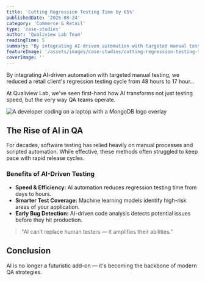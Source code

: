 ```yaml
---
title: 'Cutting Regression Testing Time by 65%'
publishedDate: '2025-08-24'
category: 'Commerce & Retail'
type: 'case-studies'
author: 'Qualiview Lab Team'
readingTime: 5
summary: "By integrating AI-driven automation with targeted manual testing, we reduced a retail client's regression testing cycle from 48 hours to 17 hours..."
featureImage: '/assets/images/case-studies/cutting-regression-testing-time-by-65-percent.png'
coverImage: ''
---
```


By integrating AI-driven automation with targeted manual testing, we reduced a retail client's regression testing cycle from 48 hours to 17 hour...

At Qualiview Lab, we've seen first-hand how AI transforms not just testing speed, but the very way QA teams operate.

![A developer coding on a laptop with a MongoDB logo overlay](/assets/images/case-studies/case-study-cover.png)

## The Rise of AI in QA

For decades, software testing has relied heavily on manual processes and scripted automation. While effective, these methods often struggled to keep pace with rapid release cycles.

### Benefits of AI-Driven Testing
- **Speed & Efficiency:** AI automation reduces regression testing time from days to hours.
- **Smarter Test Coverage:** Machine learning models identify high-risk areas of your application.
- **Early Bug Detection:** AI-driven code analysis detects potential issues before they hit production.

> "AI can’t replace human testers — it amplifies their abilities."

## Conclusion

AI is no longer a futuristic add-on — it's becoming the backbone of modern QA strategies.
